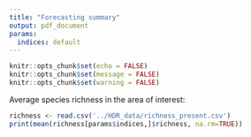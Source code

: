 ```yaml
---
title: "Forecasting summary"
output: pdf_document
params:
  indices: default
---
```


```r
knitr::opts_chunk$set(echo = FALSE)
knitr::opts_chunk$set(message = FALSE)
knitr::opts_chunk$set(warning = FALSE)
```

Average species richness in the area of interest: 
``` r
richness <- read.csv('../HDR_data/richness_present.csv')
print(mean(richness[params$indices,]$richness, na.rm=TRUE))
```